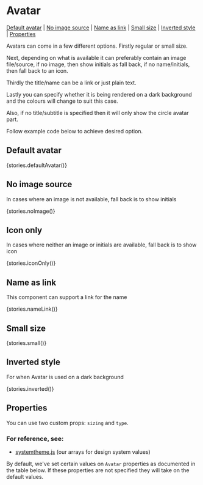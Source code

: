 
<Meta title="Components/Avatar" component={Avatar} />

# Avatar

[Default avatar](#default-avatar) | [No image source](#no-image-source) | [Name as link](#name-as-link) | [Small size](#small-size) | [Inverted style](#inverted-style) | [Properties](#properties)

Avatars can come in a few different options. Firstly regular or small size.

Next, depending on what is available it can preferably contain an image file/source, if no image, then show initials as fall back, if no name/initials, then fall back to an icon.

Thirdly the title/name can be a link or just plain text.

Lastly you can specify whether it is being rendered on a dark background and the colours will change to suit this case.

Also, if no title/subtitle is specified then it will only show the circle avatar part.

Follow example code below to achieve desired option.

## Default avatar

<Preview>
  <Story name="defaultAvatar">{stories.defaultAvatar()}</Story>
</Preview>

## No image source

In cases where an image is not available, fall back is to show initials

<Preview>
  <Story name="noImage">{stories.noImage()}</Story>
</Preview>

## Icon only

In cases where neither an image or initials are available, fall back is to show icon

<Preview>
  <Story name="iconOnly">{stories.iconOnly()}</Story>
</Preview>

## Name as link

This component can support a link for the name

<Preview>
  <Story name="nameLink">{stories.nameLink()}</Story>
</Preview>

## Small size

<Preview>
  <Story name="small">{stories.small()}</Story>
</Preview>

## Inverted style

For when Avatar is used on a dark background

<Preview>
  <Story name="inverted">{stories.inverted()}</Story>
</Preview>

## Properties

You can use two custom props: `sizing` and `type`.

### For reference, see:

- [systemtheme.js](https://github.com/orchestrated-io/orca-design-system/blob/master/packages/orcs-design-system/lib/systemtheme.js) (our arrays for design system values)

By default, we've set certain values on `Avatar` properties as documented in the table below. If these properties are not specified they will take on the default values.

<Props of={Avatar} />
